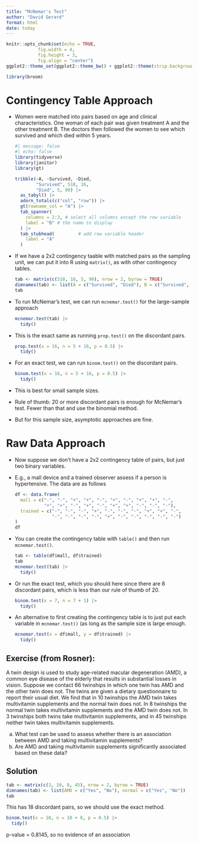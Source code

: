 ```yaml
---
title: "McNemar's Test"
author: "David Gerard"
format: html
date: today
---
```


```r
knitr::opts_chunk$set(echo = TRUE, 
            fig.width = 4, 
            fig.height = 3, 
            fig.align = "center")
ggplot2::theme_set(ggplot2::theme_bw() + ggplot2::theme(strip.background = ggplot2::element_rect(fill = "white")))
```

```r
library(broom)
```

# Contingency Table Approach

-   Women were matched into pairs based on age and clinical characteristics. One woman of each pair was given treatment A and the other treatment B. The doctors then followed the women to see which survived and which died within 5 years.

    ```r
    #| message: false
    #| echo: false
    library(tidyverse)
    library(janitor)
    library(gt)
    
    tribble(~A, ~Survived, ~Died,
            "Survived", 510, 16,
            "Died", 5, 90) |>
      as_tabyl() |>
      adorn_totals(c("col", "row")) |>
      gt(rowname_col = "A") |>
      tab_spanner(
        columns = 2:3, # select all columns except the row variable
        label = "B" # the name to display
      ) |>
      tab_stubhead(         # add row variable header
        label = "A" 
      ) 
    ```

-   If we have a 2x2 contingency taable with matched pairs as the sampling unit, we can put it into R using `matrix()`, as with other contingency tables.
  
    ```r
    tab <- matrix(c(510, 16, 5, 90), nrow = 2, byrow = TRUE)
    dimnames(tab) <- list(A = c("Survived", "Died"), B = c("Survived", "Died"))
    tab
    ```

-   To run McNemar's test, we can run `mcnemar.test()` for the large-sample approach

    ```r
    mcnemar.test(tab) |>
      tidy()
    ```

-   This is the exact same as running `prop.test()` on the discordant pairs.

    ```r
    prop.test(x = 16, n = 5 + 16, p = 0.5) |>
      tidy()
    ```

-   For an exact test, we can run `binom.test()` on the discordant pairs. 

    ```r
    binom.test(x = 16, n = 5 + 16, p = 0.5) |>
      tidy()
    ```
    
-   This is best for small sample sizes.

-   Rule of thumb: 20 or more discordant pairs is enough for McNemar's test. Fewer than that and use the binomial method.

-   But for this sample size, asymptotic approaches are fine.

# Raw Data Approach

-   Now suppose we don't have a 2x2 contingency table of pairs, but just two binary variables.

-   E.g., a mall device and a trained observer assess if a person is hypertensive. The data are as follows

    ```r
    df <- data.frame(
      mall = c("-", "-", "+", "+", "-", "+", "-", "+", "+", "-", 
               "+", "+", "-", "+", "-", "+", "+", "-", "-", "-"),
      trained = c("-", "-", "-", "+", "-", "-", "-", "+", "+", "-", 
                  "-", "-", "-", "-", "+", "-", "-", "-", "-", "-")
    )
    df
    ```

-   You can create the contingency table with `table()` and then run `mcnemar.test()`.

    ```r
    tab <- table(df$mall, df$trained)
    tab
    mcnemar.test(tab) |>
      tidy()
    ```

-   Or run the exact test, which you should here since there are 8 discordant pairs, which is less than our rule of thumb of 20.

    ```r
    binom.test(x = 7, n = 7 + 1) |>
      tidy()
    ```

-   An alternative to first creating the contingency table is to just put each variable in `mcnemar.test()` (as long as the sample size is large enough.

    ```r
    mcnemar.test(x = df$mall, y = df$trained) |>
      tidy()
    ```

::: {.panel-tabset}
## Exercise (from Rosner): 
A twin design is used to study age-related macular degeneration (AMD), a common eye disease of the elderly that results in substantial losses in vision. Suppose we contact 66 twinships in which one twin has AMD and the other twin does not. The twins are given a dietary questionnaire to report their usual diet. We find that in 10 twinships the AMD twin takes multivitamin supplements and the normal twin does not. In 8 twinships the normal twin takes multivitamin supplements and the AMD twin does not. In 3 twinships both twins take multivitamin supplements, and in 45 twinships neither twin takes multivitamin supplements.

a. What test can be used to assess whether there is an association between AMD and taking multivitamin supplements?
b. Are AMD and taking multivitamin supplements significantly associated based on these data?

## Solution 
```r
tab <- matrix(c(3, 10, 8, 45), nrow = 2, byrow = TRUE)
dimnames(tab) <- list(AMD = c("Yes", "No"), normal = c("Yes", "No"))
tab
```

This has 18 discordant pairs, so we should use the exact method.

```r
binom.test(x = 10, n = 10 + 8, p = 0.5) |>
  tidy()
```

p-value = 0.8145, so no evidence of an association
:::

